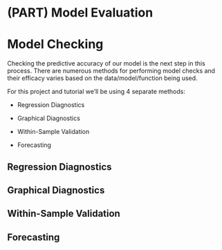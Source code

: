 # (PART) Model Evaluation {-}

# Model Checking {-}

Checking the predictive accuracy of our model is the next step in this process. There are numerous methods for performing model checks and their efficacy varies based on the data/model/function being used. 

For this project and tutorial we'll be using 4 separate methods:

- Regression Diagnostics

- Graphical Diagnostics

- Within-Sample Validation

- Forecasting

## Regression Diagnostics {-}

## Graphical Diagnostics {-}

## Within-Sample Validation {-}

## Forecasting {-}